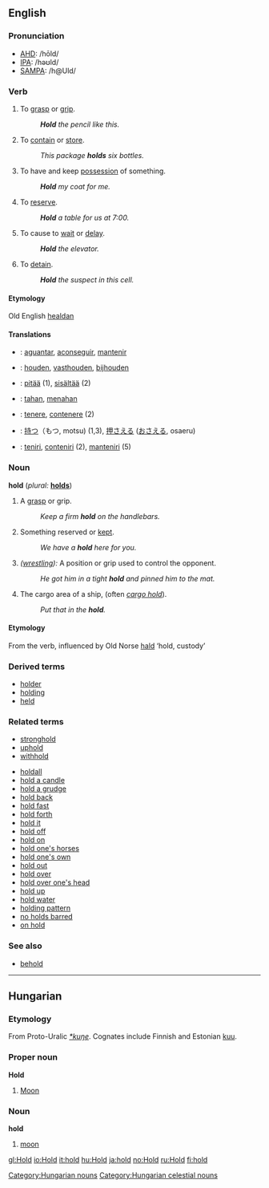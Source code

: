 ==English==

=== Pronunciation ===
*[[w:AHD|AHD]]: /hōld/
*[[w:IPA|IPA]]: /həʊld/
*[[w:SAMPA|SAMPA]]: /h@Uld/

=== Verb ===
{{en-infl-irreg|hold|holds|holding|held|held}}
# To [[grasp]] or [[grip]].
#: '''''Hold''' the pencil like this.''
# To [[contain]] or [[store]].
#: ''This package '''holds''' six bottles.'' 
# To have and keep [[possess]]ion of something.
#: '''''Hold''' my coat for me.''
# To [[reserve]].
#: '''''Hold''' a table for us at 7:00.''
# To cause to [[wait]] or [[delay]].
#: '''''Hold''' the elevator.''
# To [[detain]].
#: '''''Hold''' the suspect in this cell.''

====Etymology====
Old English [[healdan]]

==== Translations ====
{{top}}
*{{ca}}: [[aguantar]], [[aconseguir]], [[mantenir]]
*{{nl}}: [[houden]], [[vasthouden]], [[bijhouden]]
*{{fi}}: [[pitää]] (1), [[sisältää]] (2)
*{{id}}: [[tahan]], [[tahan|menahan]]
*{{it}}: [[tenere]], [[contenere]] (2)
{{mid}}
*{{jp}}: [[持つ]]（もつ, motsu) (1,3), [[押さえる]] ([[おさえる]], osaeru)
*{{scn}}: [[teniri]], [[conteniri]] (2), [[manteniri]] (5)
{{bottom}}

===Noun===
'''hold'''  (''plural:'' '''[[holds]]''')
# A [[grasp]] or grip.
#: ''Keep a firm '''hold''' on the handlebars.''
# Something reserved or [[kept]].
#: ''We have a '''hold''' here for you.''
# ''([[wrestle|wrestling]]):'' A position or grip used to control the opponent.
#: ''He got him in a tight '''hold''' and pinned him to the mat.''
# The cargo area of a ship, (often ''[[cargo hold]]'').
#: ''Put that in the '''hold'''.''

====Etymology====
From the verb, influenced by Old Norse [[hald]] ‘hold, custody’

===Derived terms===
*[[holder]] <!-- something that holds or contains-->
*[[holding]] <!-- something that one owns, especially stock or real estate-->
*[[held]]

===Related terms===
*[[stronghold]]
*[[uphold]]
*[[withhold]]

*[[holdall]]
*[[hold a candle]]
*[[hold a grudge]]
*[[hold back]]
*[[hold fast]]
*[[hold forth]]
*[[hold it]]
*[[hold off]]
*[[hold on]]
*[[hold one's horses]]
*[[hold one's own]]
*[[hold out]]<!-- hyphenated? -->
*[[hold over]]<!-- hyphenated? -->
*[[hold over one's head]]
*[[hold up]]<!-- hyphenated? -->
*[[hold water]]
*[[holding pattern]]
*[[no holds barred]]
*[[on hold]]

===See also===
*[[behold]]

----

==Hungarian==

===Etymology===

From Proto-Uralic ''[[*kuŋe]]''. Cognates include Finnish and Estonian [[kuu]].

===Proper noun===
'''Hold'''

# [[Moon]]

===Noun===
'''hold'''

# [[moon]]

[[Category:Hungarian nouns]]
[[Category:Hungarian celestial nouns]]

[[gl:Hold]]
[[io:Hold]]
[[it:hold]]
[[hu:Hold]]
[[ja:hold]]
[[no:Hold]]
[[ru:Hold]]
[[fi:hold]]